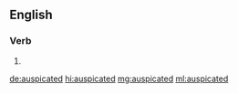 ==English==

===Verb===
{{head|en|verb form}}

# {{en-past of|auspicate}}

[[de:auspicated]]
[[hi:auspicated]]
[[mg:auspicated]]
[[ml:auspicated]]